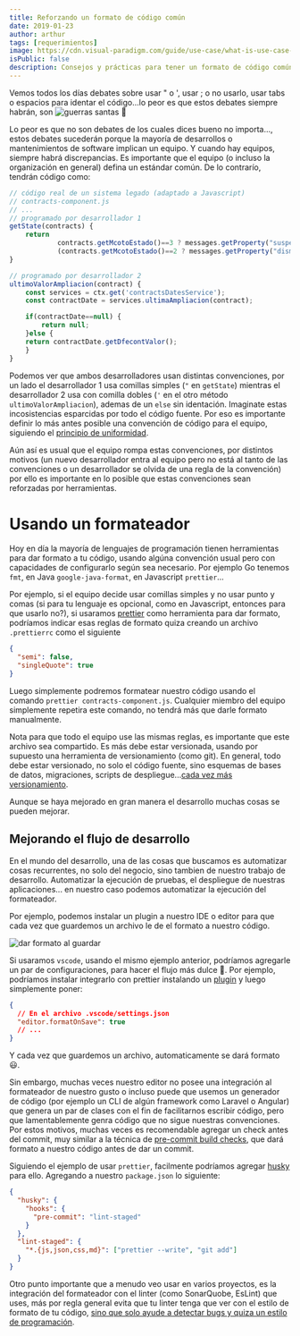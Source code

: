 ```yaml
---
title: Reforzando un formato de código común
date: 2019-01-23
author: arthur
tags: [requerimientos]
image: https://cdn.visual-paradigm.com/guide/use-case/what-is-use-case-specification/02-use-case-character.png
isPublic: false
description: Consejos y prácticas para tener un formato de código común en un equipo de desarollo.
---
```


Vemos todos los días debates sobre usar " o ', usar ; o no usarlo, usar tabs o espacios para identar el código...lo peor es que estos debates siempre habrán, son ![guerras santas](http://wiki.c2.com/?HolyWar) 🔪

Lo peor es que no son debates de los cuales dices bueno no importa..., estos debates sucederán porque la mayoría de desarrollos o mantenimientos de software implican un equipo. Y cuando hay equipos, siempre habrá discrepancias.
Es importante que el equipo (o incluso la organización en general) defina un estándar común. De lo contrarío, tendrán código como:

```javascript
// código real de un sistema legado (adaptado a Javascript)
// contracts-component.js
// ...
// programado por desarrollador 1
getState(contracts) {
    return
            contracts.getMcotoEstado()==3 ? messages.getProperty("suspendedSing"):
            (contracts.getMcotoEstado()==2 ? messages.getProperty("dismissedSing") :  messages.getProperty("activeSing"));
}

// programado por desarrollador 2
ultimoValorAmpliacion(contract) {
    const services = ctx.get('contractsDatesService');
    const contractDate = services.ultimaAmpliacion(contract);

    if(contractDate==null) {
        return null;
    }else {
    return contractDate.getDfecontValor();
    }
}
```

Podemos ver que ambos desarrolladores usan distintas convenciones, por un lado el desarrollador 1 usa comillas simples (`"` en `getState`) mientras el desarrollador 2 usa con comilla dobles (`'` en el otro método `ultimoValorAmpliacion`), ademas de un `else` sin identación. Imaginate estas incosistencias esparcidas por todo el código fuente. Por eso es importante definir lo más antes posible una convención de código para el equipo, siguiendo el [principio de uniformidad](http://principles-wiki.net/principles:uniformity_principle).

Aún así es usual que el equipo rompa estas convenciones, por distintos motivos
(un nuevo desarrollador entra al equipo pero no está al tanto de las convenciones o un desarrollador se olvida de una regla de la convención) por ello es importante en lo posible que estas convenciones sean reforzadas por herramientas.

# Usando un formateador

Hoy en día la mayoría de lenguajes de programación tienen herramientas para dar formato a tu código, usando algúna convención usual pero con capacidades de configurarlo según sea necesario. Por ejemplo Go tenemos `fmt`, en Java `google-java-format`, en Javascript `prettier`...

Por ejemplo, si el equipo decide usar comillas simples y no usar punto y comas (si para tu lenguaje es opcional, como en Javascript, entonces para que usarlo no?), si usaramos [prettier](https://prettier.io/) como herramienta para dar formato, podríamos indicar esas reglas de formato quiza creando un archivo `.prettierrc` como el siguiente

```json
{
  "semi": false,
  "singleQuote": true
}
```

Luego simplemente podremos formatear nuestro código usando el comando `prettier contracts-component.js`. Cualquier miembro del equipo simplemente repetira este comando, no tendrá más que darle formato manualmente.

Nota para que todo el equipo use las mismas reglas, es importante que este archivo sea compartido. Es más debe estar versionada, usando por supuesto una herramienta de versionamiento (como git). En general, todo debe estar versionado, no solo el código fuente, sino esquemas de bases de datos, migraciones, scripts de despliegue...[cada vez más versionamiento](https://www.martinfowler.com/bliki/MoreVersionControl.html).

Aunque se haya mejorado en gran manera el desarrollo muchas cosas se pueden mejorar.

## Mejorando el flujo de desarrollo

En el mundo del desarrollo, una de las cosas que buscamos es automatizar cosas recurrentes, no solo del negocio, sino tambien de nuestro trabajo de desarrollo. Automatizar la ejecución de pruebas, el despliegue de nuestras aplicaciones... en nuestro caso podemos automatizar la ejecución del formateador.

Por ejemplo, podemos instalar un plugin a nuestro IDE o editor para que cada vez que guardemos un archivo le de el formato a nuestro código.

![dar formato al guardar](https://raw.githubusercontent.com/leftstick/vscode-esformatter/master/docs/img/format.gif)

Si usaramos `vscode`, usando el mismo ejemplo anterior, podríamos agregarle un par de configuraciones, para hacer el flujo más dulce 🍰. Por ejemplo, podríamos instalar integrarlo con prettier instalando un [plugin](https://marketplace.visualstudio.com/items?itemName=esbenp.prettier-vscode) y luego simplemente poner:

```json
{
  // En el archivo .vscode/settings.json
  "editor.formatOnSave": true
  // ...
}
```

Y cada vez que guardemos un archivo, automaticamente se dará formato 😃.

Sin embargo, muchas veces nuestro editor no posee una integración al formateador de nuestro gusto o incluso puede que usemos un generador de código (por ejemplo un CLI de algún framework como Laravel o Angular) que genera un par de clases con el fin de facilitarnos escribir código, pero que lamentablemente genra código que no sigue nuestras convenciones. Por estos motivos, muchas veces es recomendable agregar un check antes del commit, muy similar a la técnica de [pre-commit build checks](https://www.thoughtworks.com/radar/techniques/pre-commit-downstream-build-checks), que dará formato a nuestro código antes de dar un commit.

Siguiendo el ejemplo de usar `prettier`, facilmente podríamos agregar [husky](https://github.com/typicode/husky) para ello. Agregando a nuestro `package.json` lo siguiente:

```json
{
  "husky": {
    "hooks": {
      "pre-commit": "lint-staged"
    }
  },
  "lint-staged": {
    "*.{js,json,css,md}": ["prettier --write", "git add"]
  }
}
```

Otro punto importante que a menudo veo usar en varios proyectos, es la integración del formateador con el linter (como SonarQuobe, EsLint) que uses, más por regla general evita que tu linter tenga que ver con el estilo de formato de tu código, [sino que solo ayude a detectar bugs y quiza un estilo de programación](https://benfrain.com/use-linters-for-errors-formatters-to-fix-style/).
